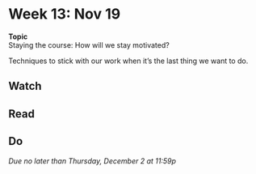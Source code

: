 # Week 13: Nov 19

<div class="boxed" id="center">
**Topic**  
Staying the course: How will we stay motivated?</div>

Techniques to stick with our work when it's the last thing we want to do.

## Watch 

## Read

## Do

_Due no later than Thursday, December 2 at 11:59p_

